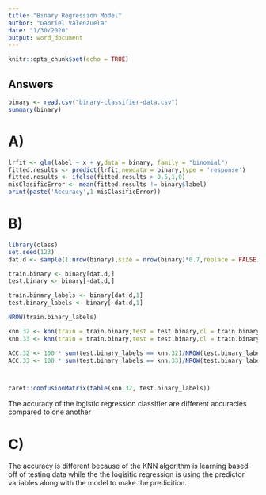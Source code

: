 ---
title: "Binary Regression Model"
author: "Gabriel Valenzuela"
date: "1/30/2020"
output: word_document
---

```{r setup, include=FALSE}
knitr::opts_chunk$set(echo = TRUE)
```

## Answers

```{r echo = FALSE}
binary <- read.csv("binary-classifier-data.csv")
summary(binary)
```

# A)

```{r echo = FALSE}
lrfit <- glm(label ~ x + y,data = binary, family = "binomial")
fitted.results <- predict(lrfit,newdata = binary,type = 'response')
fitted.results <- ifelse(fitted.results > 0.5,1,0)
misClasificError <- mean(fitted.results != binary$label)
print(paste('Accuracy',1-misClasificError))
```

# B)

```{r echo = FALSE}
library(class)
set.seed(123)
dat.d <- sample(1:nrow(binary),size = nrow(binary)*0.7,replace = FALSE)

train.binary <- binary[dat.d,] 
test.binary <- binary[-dat.d,] 

train.binary_labels <- binary[dat.d,1]
test.binary_labels <- binary[-dat.d,1]

NROW(train.binary_labels)

knn.32 <- knn(train = train.binary,test = test.binary,cl = train.binary_labels, k=32)
knn.33 <- knn(train = train.binary,test = test.binary,cl = train.binary_labels, k=33)

ACC.32 <- 100 * sum(test.binary_labels == knn.32)/NROW(test.binary_labels)
ACC.33 <- 100 * sum(test.binary_labels == knn.33)/NROW(test.binary_labels)



caret::confusionMatrix(table(knn.32, test.binary_labels))
```

The accuracy of the logistic regression classifier are different accuracies compared to one another


# C)

The accuracy is different because of the KNN algorithm is learning based off of testing data while the the logisitic regression is using the predictor variables along with the model to make the predicition.
